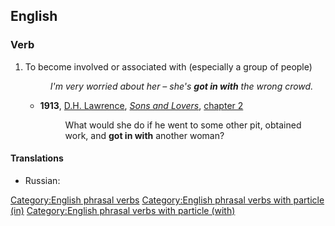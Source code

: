 ==English==

===Verb===
{{en-verb|get<,,got> in with|past_ptc_qual=UK|past_ptc2=gotten in with|past_ptc2_qual=US}}

# To become involved or associated with (especially a group of people)
#: ''I'm very worried about her &ndash; she's '''got in with''' the wrong crowd.''
#* '''1913''', [[w:D. H. Lawrence|D.H. Lawrence]], ''[[s:Sons_and_Lovers|Sons and Lovers]]'', [[s:Sons and Lovers/Chapter II|chapter 2]]
#*: What would she do if he went to some other pit, obtained work, and '''got in with''' another woman?

====Translations====
{{trans-top|to become involved or associated with}}
* Russian: {{t+|ru|сойти́сь|pf}}
{{trans-mid}}
{{trans-bottom}}

[[Category:English phrasal verbs]]
[[Category:English phrasal verbs with particle (in)]]
[[Category:English phrasal verbs with particle (with)]]